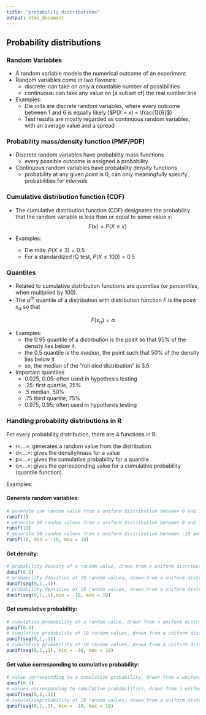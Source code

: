 ```yaml
---
title: "probability_distributions"
output: html_document
---
```


## Probability distributions

### Random Variables 

* A random variable models the numerical outcome of an experiment
* Random variables come in two flavours:
    + discrete: can take on only a countable number of possibilities
    + continuous: can take any value on [a subset of] the real number line 
* Examples:
    + Die rolls are discrete random variables, where every outcome between 1 and 6 is equally likely ($P(X = x) = \frac{1}{6}$)
    + Test results are mostly regarded as continuous random variables, with an average value and a spread
 
    
### Probability mass/density function (PMF/PDF)    
* Discrete random variables have probability mass functions
    + every possible outcome is assigned a probability
* Continuous random variables have probability density functions
    + probability at any given _point_ is 0, can only meaningfully specify probabilities for _intervals_
 
  
### Cumulative distribution function (CDF)  

* The cumulative distribution function (CDF) designates the probability that the random variable is less than or equal to some value x:
$$F(x)=P(X \leq x)$$

* Examples:
    + Die rolls: $P(X \leq 3) = 0.5$
    + For a standardized IQ test, $P(X \leq 100) = 0.5$

### Quantiles

* Related to cumulative distribution functions are _quantiles_ (or _percentiles_, when multiplied by 100).
* The  $\alpha^{th}$ quantile of a distribution with distribution function $F$ is the point $x_\alpha$ so that

$$F(x_\alpha) = \alpha$$

* Examples:
    + the 0.95 quantile of a distribution is the point so that 95% of the density lies below it.
    + the 0.5 quantile is the _median_, the point such that 50% of the density lies below it
    + so, the median of the "roll dice distribution" is 3.5
* Important quantiles
    + 0.025, 0.05: often used in hypothesis testing
    + .25: first quartile, 25%
    + .5 median, 50%
    + .75 third quartile, 75%
    + 0.975, 0.95: often used in hypothesis testing


### Handling probability distributions in R

For every probability distribution, there are 4 functions in R:

* r<...>: generates a random value from the distribution
* d<...>: gives the density/mass for a value
* p<...>: gives the cumulative probability for a quantile
* q<...>: gives the corresponding value for a cumulative probability (quantile function)

Examples: 

#### Generate random variables:
```r
# generate one random value from a uniform distribution between 0 and 1
runif(1)
# generate 10 random values from a uniform distribution between 0 and 1
runif(10)
# generate 10 random values from a uniform distribution between -10 and 10
runif(10, min = -10, max = 10)
```

#### Get density:
```r
# probability density of a random value, drawn from a uniform distribution between 0 and 1
dunif(0.1)
# probability densities of 10 random values, drawn from a uniform distribution between 0 and 1
dunif(seq(0,1,.1))
# probability densities of 10 random values, drawn from a uniform distribution between -10 and 10
dunif(seq(0,1,.1),min = -10, max = 10)
```

#### Get cumulative probability:
```r
# cumulative probability of a random value, drawn from a uniform distribution between 0 and 1
punif(0.3)
# cumulative probability of 10 random values, drawn from a uniform distribution between 0 and 1
punif(seq(0,1,.1))
# cumulative probability of 10 random values, drawn from a uniform distribution between -10 and 10
punif(seq(0,1,.1), min = -10, max = 10)
```

#### Get value corresponding to cumulative probability:
```r
# value corresponding to a cumulative probability, drawn from a uniform distribution between 0 and 1
qunif(0.3)
# values corresponding to cumulative probabilities, drawn from a uniform distribution between 0 and 1
qunif(seq(0,1,.1))
# cumulativeprobability of 10 random values, drawn from a uniform distribution between -10 and 10
qunif(seq(0,1,.1), min = -10, max = 10)
```

